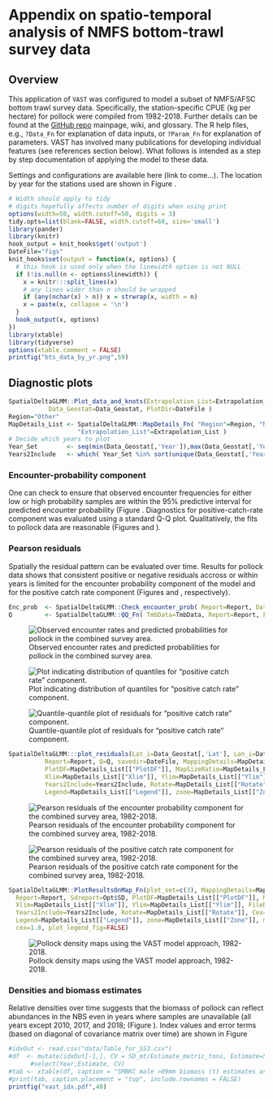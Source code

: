# Appendix on spatio-temporal analysis of NMFS bottom-trawl survey data

## Overview 

This application of `VAST` was configured to model a subset of
NMFS/AFSC bottom trawl survey data.  Specifically, the station-specific CPUE
(kg per hectare) for pollock were compiled from 1982-2018. Further details can
be found at the [GitHub repo](https://github.com/james- thorson/VAST/#description) 
mainpage, wiki, and glossary.  The R help files,
e.g., `?Data_Fn` for explanation of data inputs, or `?Param_Fn` for
explanation of parameters. VAST has involved many publications for developing
individual features (see references section below). What follows is intended
as  a step by step documentation of applying the model to these data.

Settings and configurations are available here (link to come...). The location
by year for the stations used are shown in Figure \ref{fig:bts_data_by_yr}.

```r
# Width should apply to tidy
# digits hopefully affects number of digits when using print
options(width=50, width.cutoff=50, digits = 3) 
tidy.opts=list(blank=FALSE, width.cutoff=60, size='small')
library(pander)
library(knitr)
hook_output = knit_hooks$get('output')
DateFile="figs"
knit_hooks$set(output = function(x, options) {
  # this hook is used only when the linewidth option is not NULL
  if (!is.null(n <- options$linewidth)) {
    x = knitr:::split_lines(x)
    # any lines wider than n should be wrapped
    if (any(nchar(x) > n)) x = strwrap(x, width = n)
    x = paste(x, collapse = '\n')
  }
  hook_output(x, options)
})
library(xtable)
library(tidyverse)
options(xtable.comment = FALSE)
printfig("bts_data_by_yr.png",59)
```

## Diagnostic plots

```r
SpatialDeltaGLMM::Plot_data_and_knots(Extrapolation_List=Extrapolation_List, Spatial_List=Spatial_List, 
           Data_Geostat=Data_Geostat, PlotDir=DateFile )
Region="Other"
MapDetails_List <- SpatialDeltaGLMM::MapDetails_Fn( "Region"=Region, "NN_Extrap"=Spatial_List$PolygonList$NN_Extrap, 
                   "Extrapolation_List"=Extrapolation_List )
# Decide which years to plot                                                   
Year_Set        <- seq(min(Data_Geostat[,'Year']),max(Data_Geostat[,'Year']))
Years2Include   <- which( Year_Set %in% sort(unique(Data_Geostat[,'Year'])))
```

### Encounter-probability component
One can check to ensure that observed encounter frequencies for either low or high
probability samples are within the 95% predictive interval for predicted
encounter probability (Figure \ref{fig:encounter}. 
Diagnostics for positive-catch-rate component was evaluated using a standard Q-Q plot. 
Qualitatively, the fits to pollock data are reasonable (Figures \ref{fig:eq1} and \ref{fig:qq2}).

### Pearson residuals
Spatially the residual pattern can be evaluated over time. Results for pollock data shows that consistent positive or negative 
residuals accross or within years is limited for the encounter probability component of the model and 
for the positive catch rate component (Figures \ref{fig:pearson1} and \ref{fig:pearson2}, respectively).


```r
Enc_prob  <- SpatialDeltaGLMM::Check_encounter_prob( Report=Report, Data_Geostat=Data_Geostat, DirName=DateFile)
Q         <- SpatialDeltaGLMM::QQ_Fn( TmbData=TmbData, Report=Report, FileName_PP=paste0(DateFile,"Posterior_Predictive.jpg"), FileName_Phist=paste0(DateFile,"Posterior_Predictive-Histogram.jpg"), FileName_QQ=paste0(DateFile,"Q-Q_plot.jpg"), FileName_Qhist=paste0(DateFile,"Q-Q_hist.jpg")) 
```

![ Observed encounter rates and predicted probabilities for pollock in the combined survey area. \label{fig:encounter}](figs/Diag--Encounter_prob.png)


![ Plot indicating distribution of quantiles for "positive catch rate" component. \label{fig:eq1}](figs/Q-Q_hist.jpg)

![ Quantile-quantile plot of residuals for "positive catch rate" component. \label{fig:qq2}](figs/Q-Q_plot.jpg)


```r
SpatialDeltaGLMM:::plot_residuals(Lat_i=Data_Geostat[,'Lat'], Lon_i=Data_Geostat[,'Lon'], TmbData=TmbData, 
          Report=Report, Q=Q, savedir=DateFile, MappingDetails=MapDetails_List[["MappingDetails"]], 
          PlotDF=MapDetails_List[["PlotDF"]], MapSizeRatio=MapDetails_List[["MapSizeRatio"]], 
          Xlim=MapDetails_List[["Xlim"]], Ylim=MapDetails_List[["Ylim"]], FileName=DateFile, Year_Set=Year_Set, 
          Years2Include=Years2Include, Rotate=MapDetails_List[["Rotate"]], Cex=MapDetails_List[["Cex"]], 
          Legend=MapDetails_List[["Legend"]], zone=MapDetails_List[["Zone"]], mar=c(0,0,2,0), oma=c(3.5,3.5,0,0), cex=1.8)
```
![Pearson residuals of the encounter probability component for the combined survey area, 1982-2018. \label{fig:pearson1}](figs/maps--encounter_pearson_resid.png)

![Pearson residuals of the positive catch rate component for the combined survey area, 1982-2018. \label{fig:pearson2}](figs/maps--catchrate_pearson_resid.png)

```r
SpatialDeltaGLMM::PlotResultsOnMap_Fn(plot_set=c(3), MappingDetails=MapDetails_List[["MappingDetails"]], 
  Report=Report, Sdreport=Opt$SD, PlotDF=MapDetails_List[["PlotDF"]], MapSizeRatio=MapDetails_List[["MapSizeRatio"]], 
  Xlim=MapDetails_List[["Xlim"]], Ylim=MapDetails_List[["Ylim"]], FileName=DateFile, Year_Set=Year_Set, 
  Years2Include=Years2Include, Rotate=MapDetails_List[["Rotate"]], Cex=MapDetails_List[["Cex"]], 
  Legend=MapDetails_List[["Legend"]], zone=MapDetails_List[["Zone"]], mar=c(0,0,2,0), oma=c(3.5,3.5,0,0), 
  cex=1.8, plot_legend_fig=FALSE)
```
![ Pollock density maps  using the VAST model approach, 1982-2018. \label{fig:density}](figs/Dens.png)


### Densities and biomass estimates 

Relative densities over time suggests that the biomass of pollock can reflect
abundances in the NBS even in years where samples are unavailable (all years
except 2010, 2017, and 2018; (Figure \ref{fig:density}). Index values and error terms
(based on diagonal of covariance matrix over time) are shown in Figure \ref{fig:vast_idx}


```r
#idxOut <- read.csv("data/Table_for_SS3.csv")
#df  <- mutate(idxOut[-1,], CV = SD_mt/Estimate_metric_tons, Estimate=5763*Estimate_metric_tons/mean(Estimate_metric_tons) ) %>%
      #select(Year,Estimate, CV)
#tab <- xtable(df, caption = "SMBKC male >89mm biomass (t) estimates as derived from the VAST modeling framework.", label = "tab:smbkc_biomass", digits = c(0,0,1,3))
#print(tab, caption.placement = "top", include.rownames = FALSE)
printfig("vast_idx.pdf",48)
```



